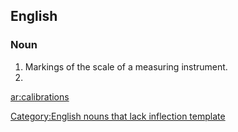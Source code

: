 ==English==

===Noun===
{{infl|en|noun}}[[Category:English nouns that lack inflection template]]

# Markings of the scale of a measuring instrument.
# {{plural of|calibration}}

[[ar:calibrations]]